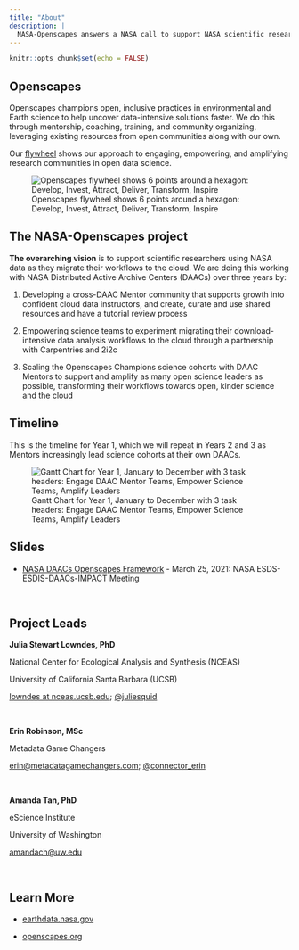 ```yaml
---
title: "About"
description: |
  NASA-Openscapes answers a NASA call to support NASA scientific researchers using data from the DAACs as they migrate workflows to the cloud.
---
```


```r
knitr::opts_chunk$set(echo = FALSE)
```

## Openscapes

Openscapes champions open, inclusive practices in environmental and Earth science to help uncover data-intensive solutions faster. We do this through mentorship, coaching, training, and community organizing, leveraging existing resources from open communities along with our own. 

Our [flywheel](https://www.jimcollins.com/concepts/the-flywheel.html) shows our approach to engaging, empowering, and amplifying research communities in open data science.

![Openscapes flywheel shows 6 points around a hexagon: Develop, Invest, Attract, Deliver, Transform, Inspire](img/openscapes-flywheel-eea.png)



<!---https://docs.google.com/presentation/d/14Ko80NL1qA3KsH0Spgym20DXp5ZLn6zE2KOuqUTNMVA/edit#slide=id.gc846ffc89f_2_32--->



## The NASA-Openscapes project

**The overarching vision** is to support scientific researchers using NASA data as they migrate their workflows to the cloud. We are doing this working with NASA Distributed Active Archive Centers (DAACs) over three years by:

1.  Developing a cross-DAAC Mentor community that supports growth into confident cloud data instructors, and create, curate and use shared resources and have a tutorial review process

2.  Empowering science teams to experiment migrating their download-intensive data analysis workflows to the cloud through a partnership with Carpentries and 2i2c

3.  Scaling the Openscapes Champions science cohorts with DAAC Mentors to support and amplify as many open science leaders as possible, transforming their workflows towards open, kinder science and the cloud

## Timeline

This is the timeline for Year 1, which we will repeat in Years 2 and 3 as Mentors increasingly lead science cohorts at their own DAACs.

![Gantt Chart for Year 1, January to December with 3 task headers: Engage DAAC Mentor Teams, Empower Science Teams, Amplify Leaders](img/gantt-y1.png)

## Slides

-   [NASA DAACs Openscapes Framework](https://docs.google.com/presentation/d/1_2ybhWlbg_Y_NrTQ_FF8JqqmbsstCkt5IKZqHmwDtFg/edit?usp=sharing) - March 25, 2021: NASA ESDS-ESDIS-DAACs-IMPACT Meeting

<br>

## Project Leads

**Julia Stewart Lowndes, PhD**

National Center for Ecological Analysis and Synthesis (NCEAS) 

University of California Santa Barbara (UCSB)

[lowndes at nceas.ucsb.edu](mailto:lowndes%20at%20nceas.ucsb.edu); [\@juliesquid](https://twitter.com/juliesquid)

<br>

**Erin Robinson, MSc**

Metadata Game Changers

[erin\@metadatagamechangers.com](mailto:erin@metadatagamechangers.com); [\@connector_erin](https://twitter.com/connector_erin)

<br>

**Amanda Tan, PhD**

eScience Institute

University of Washington

[amandach\@uw.edu](mailto:amandach@uw.edu)

\

## Learn More

-   [earthdata.nasa.gov](https://earthdata.nasa.gov/)

-   [openscapes.org](https://openscapes.org)
